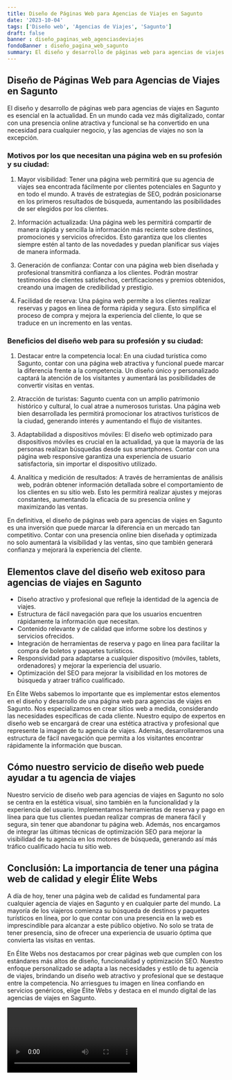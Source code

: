 ```yaml
---
title: Diseño de Páginas Web para Agencias de Viajes en Sagunto
date: '2023-10-04'
tags: ['Diseño web', 'Agencias de Viajes', 'Sagunto']
draft: false
banner : diseño_paginas_web_agenciasdeviajes
fondoBanner : diseño_pagina_web_sagunto
summary: El diseño y desarrollo de páginas web para agencias de viajes en Sagunto es esencial en la actualidad. En un mundo cada vez más digitalizado, contar con una presencia online atractiva y funcional se ha convertido en una necesidad para cualquier negocio, y las agencias de viajes no son la excepción.
---
```


## Diseño de Páginas Web para Agencias de Viajes en Sagunto

El diseño y desarrollo de páginas web para agencias de viajes en Sagunto es esencial en la actualidad. En un mundo cada vez más digitalizado, contar con una presencia online atractiva y funcional se ha convertido en una necesidad para cualquier negocio, y las agencias de viajes no son la excepción.

### Motivos por los que necesitan una página web en su profesión y su ciudad:

1. Mayor visibilidad: Tener una página web permitirá que su agencia de viajes sea encontrada fácilmente por clientes potenciales en Sagunto y en todo el mundo. A través de estrategias de SEO, podrán posicionarse en los primeros resultados de búsqueda, aumentando las posibilidades de ser elegidos por los clientes.

2. Información actualizada: Una página web les permitirá compartir de manera rápida y sencilla la información más reciente sobre destinos, promociones y servicios ofrecidos. Esto garantiza que los clientes siempre estén al tanto de las novedades y puedan planificar sus viajes de manera informada.

3. Generación de confianza: Contar con una página web bien diseñada y profesional transmitirá confianza a los clientes. Podrán mostrar testimonios de clientes satisfechos, certificaciones y premios obtenidos, creando una imagen de credibilidad y prestigio.

4. Facilidad de reserva: Una página web permite a los clientes realizar reservas y pagos en línea de forma rápida y segura. Esto simplifica el proceso de compra y mejora la experiencia del cliente, lo que se traduce en un incremento en las ventas.

### Beneficios del diseño web para su profesión y su ciudad:

1. Destacar entre la competencia local: En una ciudad turística como Sagunto, contar con una página web atractiva y funcional puede marcar la diferencia frente a la competencia. Un diseño único y personalizado captará la atención de los visitantes y aumentará las posibilidades de convertir visitas en ventas.

2. Atracción de turistas: Sagunto cuenta con un amplio patrimonio histórico y cultural, lo cual atrae a numerosos turistas. Una página web bien desarrollada les permitirá promocionar los atractivos turísticos de la ciudad, generando interés y aumentando el flujo de visitantes.

3. Adaptabilidad a dispositivos móviles: El diseño web optimizado para dispositivos móviles es crucial en la actualidad, ya que la mayoría de las personas realizan búsquedas desde sus smartphones. Contar con una página web responsive garantiza una experiencia de usuario satisfactoria, sin importar el dispositivo utilizado.

4. Analítica y medición de resultados: A través de herramientas de análisis web, podrán obtener información detallada sobre el comportamiento de los clientes en su sitio web. Esto les permitirá realizar ajustes y mejoras constantes, aumentando la eficacia de su presencia online y maximizando las ventas.

En definitiva, el diseño de páginas web para agencias de viajes en Sagunto es una inversión que puede marcar la diferencia en un mercado tan competitivo. Contar con una presencia online bien diseñada y optimizada no solo aumentará la visibilidad y las ventas, sino que también generará confianza y mejorará la experiencia del cliente.

<GifSeo />

<Cta />

## Elementos clave del diseño web exitoso para agencias de viajes en Sagunto

- Diseño atractivo y profesional que refleje la identidad de la agencia de viajes.
- Estructura de fácil navegación para que los usuarios encuentren rápidamente la información que necesitan.
- Contenido relevante y de calidad que informe sobre los destinos y servicios ofrecidos.
- Integración de herramientas de reserva y pago en línea para facilitar la compra de boletos y paquetes turísticos.
- Responsividad para adaptarse a cualquier dispositivo (móviles, tablets, ordenadores) y mejorar la experiencia del usuario.
- Optimización del SEO para mejorar la visibilidad en los motores de búsqueda y atraer tráfico cualificado.

En Élite Webs sabemos lo importante que es implementar estos elementos en el diseño y desarrollo de una página web para agencias de viajes en Sagunto. Nos especializamos en crear sitios web a medida, considerando las necesidades específicas de cada cliente. Nuestro equipo de expertos en diseño web se encargará de crear una estética atractiva y profesional que represente la imagen de tu agencia de viajes. Además, desarrollaremos una estructura de fácil navegación que permita a los visitantes encontrar rápidamente la información que buscan.

## Cómo nuestro servicio de diseño web puede ayudar a tu agencia de viajes

Nuestro servicio de diseño web para agencias de viajes en Sagunto no solo se centra en la estética visual, sino también en la funcionalidad y la experiencia del usuario. Implementamos herramientas de reserva y pago en línea para que tus clientes puedan realizar compras de manera fácil y segura, sin tener que abandonar tu página web. Además, nos encargamos de integrar las últimas técnicas de optimización SEO para mejorar la visibilidad de tu agencia en los motores de búsqueda, generando así más tráfico cualificado hacia tu sitio web.

## Conclusión: La importancia de tener una página web de calidad y elegir Élite Webs

A día de hoy, tener una página web de calidad es fundamental para cualquier agencia de viajes en Sagunto y en cualquier parte del mundo. La mayoría de los viajeros comienza su búsqueda de destinos y paquetes turísticos en línea, por lo que contar con una presencia en la web es imprescindible para alcanzar a este público objetivo. No solo se trata de tener presencia, sino de ofrecer una experiencia de usuario óptima que convierta las visitas en ventas.

En Élite Webs nos destacamos por crear páginas web que cumplen con los estándares más altos de diseño, funcionalidad y optimización SEO. Nuestro enfoque personalizado se adapta a las necesidades y estilo de tu agencia de viajes, brindando un diseño web atractivo y profesional que se destaque entre la competencia. No arriesgues tu imagen en línea confiando en servicios genéricos, elige Élite Webs y destaca en el mundo digital de las agencias de viajes en Sagunto.

<Video />

<CtaBot job='Agencias de Viajes' city='Sagunto'/>

<Gmaps query='Sagunto+españa+maps' />
